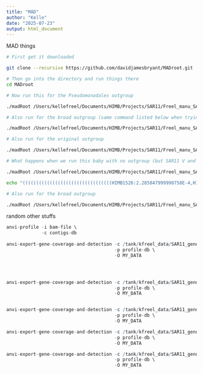 ```yaml
---
title: "MAD"
author: "Kelle"
date: "2025-07-23"
output: html_document
---
```


MAD things



```bash

# First get it downloaded

git clone --recursive https://github.com/davidjamesbryant/MADroot.git

# Then go into the directory and run things there
cd MADroot

# Now run this for the Pseudomonadales outgroup

./madRoot /Users/kellefreel/Documents/HIMB/Projects/SAR11/Freel_manu_SAR11/figures/Phylogenies/00_response_rev_nat_comms/concat_511_pseudomonadales_outgroup/pseudomonadales_511_concatenated-best_alphaproteobacteria165-clean.fa.treefile > /Users/kellefreel/Documents/HIMB/Projects/SAR11/Freel_manu_SAR11/figures/Phylogenies/00_response_rev_nat_comms/concat_511_pseudomonadales_outgroup/MADroot/mad-rooted_pseudomonadales_511_concatenated-best_alphaproteobacteria165-clean.fa.treefile

# Also run for the broad outgroup (same command listed below when trying with imported tree)

./madRoot /Users/kellefreel/Documents/HIMB/Projects/SAR11/Freel_manu_SAR11/figures/Phylogenies/00_response_rev_nat_comms/broad_511_concatenated-best_alphaproteobacteria165-clean/broad_unrooted.newick > /Users/kellefreel/Documents/HIMB/Projects/SAR11/Freel_manu_SAR11/figures/Phylogenies/00_response_rev_nat_comms/broad_511_concatenated-best_alphaproteobacteria165-clean/MADroot/mad-rooted_broad_unrooted.newick

# Also run for the original outgroup

./madRoot /Users/kellefreel/Documents/HIMB/Projects/SAR11/Freel_manu_SAR11/figures/Phylogenies/00_response_rev_nat_comms/concat_511_initial_outgroup/initial_511_concatenated-best_alphaproteobacteria165-clean.fa.treefile > /Users/kellefreel/Documents/HIMB/Projects/SAR11/Freel_manu_SAR11/figures/Phylogenies/00_response_rev_nat_comms/concat_511_initial_outgroup/MADroot/mad-rooted_original_unrooted.newick

# What happens when we run this baby with no outgroup (but SAR11 V and IV are included)

./madRoot /Users/kellefreel/Documents/HIMB/Projects/SAR11/Freel_manu_SAR11/figures/Phylogenies/00_response_rev_nat_comms/no_outgroup_511_concatenated-best_alphaproteobacteria165-clean.fa/no_outgroup_511_concatenated-best_alphaproteobacteria165-clean.fa.treefile > /Users/kellefreel/Documents/HIMB/Projects/SAR11/Freel_manu_SAR11/figures/Phylogenies/00_response_rev_nat_comms/no_outgroup_511_concatenated-best_alphaproteobacteria165-clean.fa/MADroot/mad-rooted_no_outgroup_unrooted.newick

```


```bash

echo "(((((((((((((((((((((((((((((((((HIMB1526:2.285847999998758E-4,HIMB1710:2.3360699999752654E-5):2.600499999783068E-6,HIMB1748:2.3650499999749997E-5):1.313100000288614E-6,(HIMB1552:0.0,HIMB1636:0.0):1.31300000028034E-6):1.313100000288614E-6,HIMB1641:1.31300000028034E-6):2.3319799999477198E-5,(HIMB1702:2.2858999999542107E-6,HIMB1556:2.5023000000956586E-6):2.303009999948813E-5):0.011804831700000129,HIMB1662:0.010825744199999932):0.00452276319999978,HIMB1723:0.017359104499999667):0.0025419120000003126,((((HIMB1518:4.539519999990915E-5,HIMB1770:2.296399999979215E-5):6.872620000031304E-5,HIMB1493:2.1294999998922037E-6):4.602590000000184E-4,HIMB1492:3.516092999999998E-4):0.016236228699999966,HIMB1507:0.015663072999999805):0.0014156326000001052):0.0027322514999998937,(((((HIMB1521:3.9096300000007744E-4,HIMB1513:4.5609999999918216E-5):0.016773614299999906,HIMB1573:0.0178913954000004):0.004466954799999812,((HIMB1695:0.020651396199999894,HIMB1542:0.014156873600000175):0.0044016976999996515,HIMB1746:0.015266013499999787):0.002172057400000149):0.001222314899999688,(((HIMB1758:4.455519999968516E-5,HIMB1611:1.378820999997643E-4):3.356546999997434E-4,HIMB1430:2.2245629999950722E-4):0.01691480440000026,HIMB140:0.017671836599999935):0.0025718864999997315):8.124858000000401E-4,((HIMB1577:2.518999999701066E-6,HIMB1631:8.982379999977752E-5):0.01525012960000005,HIMB122:0.01720780349999984):0.0019769237000000217):0.001232002600000115):0.0012351308000000394,(((((((HIMB1587:3.4154540000042033E-4,HIMB1597:2.3373900000400738E-5):1.1393979999985149E-4,HIMB1559:9.137930000013839E-5):0.015604644900000242,(GCA_902555435_1_AG_390_C17:0.01846452279999955,GCA_902594715_1_AG_447_K11:0.014447650699999759):0.01838028940000047):0.0028577138000001057,HIMB1685:0.014915336200000517):0.0018242022999999108,((HIMB1491:2.607486999997022E-4,HIMB1490:1.758944999998846E-4):0.014484341800000244,(HIMB1495:2.034487999997836E-4,HIMB1494:1.380656999998564E-4):0.01952800900000007):0.0016392285000002005):0.0026382523999997076,HIMB1593:0.014451471400000138):0.003960238699999952,HIMB1509:0.019085480799999832):0.0018357965999999948):0.002327751599999761,(((HIMB1506:0.01398189049999976,HIMB2211:0.011614534200000026):0.0037943459999998375,HIMB1488:0.013323777699999706):0.008922169999999952,(HIMB1701:0.022765553799999783,HIMB1782:0.017660933399999745):0.0028752304999999367):0.0015391152999999491):0.001797880900000326,(HIMB1765:0.019296176399999698,HIMB1602:0.016400578499999874):0.002506637300000225):0.0015597251999999173,(HIMB1485:0.014726331999999509,HIMB1715:0.017847329999999495):0.0021587517000001277):0.004149281199999688,GCA_902533445_1_AG_898_C07:0.025706116599999884):0.024748562000000085,(HIMB1709:0.007853501800000107,HIMB1623:0.003924294099999948):0.0430697701999998):0.07236747640000019,((((((((((((GCA_902592375_1_AG_447_C08:0.023323418499999526,GCA_902615975_1_AG_892_A22:0.025010088699999766):0.0054061210000000415,(GCA_902558835_1_AG_390_M14:0.023467358900000068,FZCC0015:0.025661115600000173):0.004952993299999875):0.002249999600000052,((HIMB123:0.022654099799999994,GCA_902557155_1_AG_390_G23:0.017493831399999937):0.00973504469999975,GCA_902555665_1_AG_390_D05:0.03444721869999956):0.0039052090000000206):0.0026979060000003052,((HIMB1409:0.02506061709999985,HIMB1413:0.02503380619999973):0.009526131600000376,HIMB2250:0.02873285170000006):0.002921284399999724):0.0014297335999997607,((GCA_902571135_1_AG_422_B22:0.02827961099999987,HIMB2201:0.038971831799999634):0.002676579100000076,GCA_902538845_1_AG_349_O05:0.04058162930000009):0.0028786878000000016):0.002048692500000282,((((GCA_902522115_1_AG_894_P23:0.023700201500000073,GCA_902599105_1_AG_916_M13:0.02407755619999996):0.020981453899999725,GCA_902529645_1_AG_896_O18:0.0417795366):0.00459949340000021,HIMB1444:0.03904206529999987):0.0032874616999998274,(((GCA_902521615_1_AG_894_O09:0.030013244300000075,GCA_902599335_1_AG_916_N14:0.0339640792):0.005005905199999994,GCA_902523515_1_AG_895_F17:0.028766052900000005):0.002142736400000178,GCA_902558545_1_AG_390_L16:0.029743117100000216):0.0024474337999995655):0.0013255511000003217):0.004190268499999927,((((GCA_902571845_1_AG_422_D23:0.034176190900000236,GCA_902613755_1_AG_891_I18:0.042294049099999675):0.006869431900000222,(GCA_902611405_1_AG_891_A05:0.041196447499999955,GCA_902566705_1_AG_410_O02:0.04527740790000001):0.003942734000000225):0.00620226860000006,((GCA_902587755_1_AG_913_L03:0.04169331939999976,GCA_902589725_1_AG_914_B14:0.04356407600000001):0.006286070500000296,GCA_902633985_1_AG_426_M05:0.03554590790000001):0.0036277834000002507):0.001717230399999714,((((GCA_902537795_1_AG_349_L17:0.03053693820000003,GCA_902571425_1_AG_422_C20:0.03767844680000021):0.009753620699999743,GCA_902572515_1_AG_422_G03:0.027168469199999823):0.004592042300000543,HIMB1456:0.02893591519999994):0.007620423599999704,((GCA_001179845_1_SCGC_AAA795_A20:0.011973439799999763,HIMB83:0.009017220200000065):0.026353128399999814,GCA_902618695_1_AG_920_D05:0.03905115420000005):0.004646012400000288):0.007818542399999906):0.002753706200000039):0.0027945071999999627,HIMB2304:0.03163142230000027):0.003719402499999802,(((GCA_902624045_1_AH_287_E09:0.06682413409999999,GCA_902623075_1_AH_287_B07:0.041836331699999896):0.013969840299999703,(GCA_902629935_1_AH_324_N03:0.06365640100000025,GCA_902629285_1_AH_324_J07:0.057682858599999776):0.008073595499999975):0.00405363269999981,GCA_902628965_1_AH_324_F03:0.04202029609999958):0.012581933199999895):0.006943716900000396,(GCA_902595885_1_AG_447_O14:0.037568779099999894,GCA_902593445_1_AG_447_E19:0.039409723699999955):0.007012389800000296):0.010556192599999736,GCA_902589455_1_AG_439_D05:0.05034625590000008):0.021090736700000168,GCA_902517615_1_AG_333_A04:0.08663540550000004):0.029573823199999794):0.02497713019999992,((((((((((((GCA_902600795_1_AG_917_C08:0.003369563000000131,GCA_902585705_1_AG_913_C03:0.004338455899999705):0.0030030872000001985,GCA_902570235_1_AG_414_O11:0.011593939299999967):0.0013040851999996939,GCA_902633195_1_AG_917_P07:0.010269335299999849):0.002707740900000033,(GCA_902567405_1_AG_908_I10:0.005529213700000035,GCA_902610355_1_AG_917_M22:0.004556933499999971):0.006976432899999718):0.0017288571000002584,((GCA_902540045_1_AG_359_C09:0.0075698549000002835,GCA_902577995_1_AG_911_B04:0.005040021999999755):0.00670843529999976,(GCA_902585595_1_AG_913_A04:0.006460813900000417,GCA_902613205_1_AG_918_L07:0.00559924469999995):0.005208342499999574):0.0012531435000004976):0.0032151335999994757,GCA_902542915_1_AG_359_M21:0.01451131679999973):0.0020543753000001885,GCA_902619815_1_AG_920_J04:0.02238034830000002):0.0023020903999997344,((GCA_902594635_1_AG_915_K13:0.004313826099999751,GCA_902554715_1_AG_904_F17:0.006129024499999858):0.009439997200000327,GCA_902540595_1_AG_899_N21:0.01784933699999991):0.008216286399999717):0.004738571699999916,((((((GCA_902518455_1_AG_894_C14:0.0038011681999998714,GCA_902613405_1_AG_918_L21:0.006791978599999915):0.0018793635000000641,(GCA_902599515_1_AG_916_M15:0.0059991336000000395,GCA_902612995_1_AG_918_K09:0.00944471009999992):0.0022718963999999175):0.0013726312000001961,GCA_902602265_1_AG_917_I17:0.006843063400000293):0.0018834360999999689,(GCA_902551955_1_AG_903_K22:1.332674999998673E-4,GCA_902621225_1_AG_920_O11:1.5503489999968423E-4):0.007829270200000238):0.002487584099999829,GCA_014653735_1_SAG_MED33:0.021173405199999884):0.0022947758000002594,((((GCA_902583135_1_AG_912_F16:0.0036839342999996916,GCA_902580005_1_AG_430_E20:0.005929015699999596):0.0019718384000002587,GCA_902549945_1_AG_903_D02:0.004086180699999886):0.001340429599999915,GCA_902623605_1_AG_893_N22:0.006621621099999864):0.0015689770999998132,GCA_014654325_1_SAG_MED08:0.006895110099999879):0.006245747100000365):0.006751891299999535):0.005376172700000126,GCA_902590915_1_AG_914_G22:0.04686667):0.00495763370000013,(((((GCA_902557265_1_AG_390_I15:5.224344999996688E-4,GCA_902622795_1_AG_893_L06:2.4341700000007904E-4):0.021280243499999685,GCA_902604525_1_AG_461_B13:0.034920777199999975):0.0067305293000003985,(GCA_902578255_1_AG_911_D18:0.044254813399999815,GCA_902613855_1_AG_891_J07:0.03175263430000008):0.005727797600000528):0.005298042699999783,GCA_902583295_1_AG_430_K19:0.03164628810000014):0.005024940400000233,GCA_014653985_1_SAG_MED22:0.026095846000000478):0.0043739539000000605):0.01578427629999979,GCA_902539165_1_AG_899_J02:0.05135632630000009):0.0912309497999999):0.021648686699999864,(((((((GCA_902555825_1_AG_390_D18:0.02923335980000008,GCA_902558255_1_AG_390_L03:0.027192007300000043):0.012346270300000128,GCA_014653385_1_SAG_MED50:0.04202996970000017):0.015528707799999708,HTCC8051:0.055415657000000174):0.014649030700000232,HTCC9022:0.05121803709999995):0.041143486899999804,GCA_014653365_1_SAG_MED49:0.07657098520000005):0.018485945899999745,(((HTCC7211:0.0155988829,HTCC7217:0.024090938899999692):0.008882741699999919,HTCC7214:0.01515255059999987):0.01021095840000008,GCA_902595535_1_AG_447_M05:0.03543025249999987):0.06443458619999998):0.04080769530000028,GCA_902579105_1_AG_430_A11:0.14110112460000002):0.017288456199999747):0.05663154160000028,((((((((((((((((((((HIMB2104:0.012195214900000195,GCA_902595245_1_AG_447_N18:0.019009036899999998):0.002609093099999793,(HIMB2200:0.0166685720999995,GCA_902616875_1_AG_919_L14:0.013886301399999468):0.002443967800000113):6.20485000000226E-4,((GCA_902626645_1_AH_321_D17:0.01404013209999988,GCA_902627805_1_AH_321_M13:0.030152065900000302):0.007992239600000062,GCA_902624315_1_AH_287_G05:0.019839302400000314):0.012031813900000188):9.002625000000819E-4,(GCA_902550615_1_AG_903_F09:0.015376480199999598,GCA_902612325_1_AG_918_G06:0.017651118599999904):0.012416627500000388):5.824997999996917E-4,(HIMB1863:0.013008697499999666,GCA_902555965_1_AG_904_L02:0.01756639999999976):0.002570443800000266):0.002541277800000241,(HIMB1437:0.013428363700000112,GCA_902518155_1_AG_894_B07:0.025143449800000273):0.004762994700000078):0.0017182571999998508,GCA_902609685_1_AG_917_K06:0.0198175533999998):7.91321199999917E-4,((((((HIMB1402:0.016592738399999973,HIMB1838:0.012126728899999772):0.006033210800000077,GCA_902528545_1_AG_896_K10:0.016105377899999773):0.0022653163999999393,GCA_902612065_1_AG_891_C15:0.018375060599999493):0.004573170200000476,GCA_902577195_1_AG_426_G02:0.015319436200000425):0.004198706899999571,(HIMB2215:0.01737380470000005,GCA_902616725_1_AG_919_L02:0.017336155500000228):0.0021011769999996766):0.0022119767999999596,(HIMB2204:0.01104584630000005,GCA_902614665_1_AG_919_C02:0.009055818500000257):0.012020011799999786):0.0024753083000002007):0.0015484972999999513,HIMB1835:0.020694819300000056):0.004928328700000151,GCA_902552805_1_AG_903_O08:0.021341041000000338):0.005523925099999882,GCA_902586125_1_AG_913_B21:0.02484749860000024):0.08755487539999995,GCA_902519945_1_AG_894_I19:0.13852747620000017):0.026835999900000296,(((((((GCA_902567075_1_AG_908_F20:8.127246000002586E-4,GCA_902544135_1_AG_900_K21:0.003789724900000291):0.027822605299999914,GCA_902620465_1_AG_920_L03:0.02725511590000007):0.0074500263999999206,(GCA_902618485_1_AG_892_K05:7.286890000024471E-5,GCA_902582455_1_AG_912_C08:5.376254000002412E-4):0.03146588129999994):0.015590744099999831,((GCA_902542605_1_AG_900_E18:9.366262999996877E-4,GCA_902520675_1_AG_894_L13:5.3358799999791984E-5):0.002645439700000196,GCA_902524345_1_AG_895_J19:0.0024272626999999325):0.03695359459999992):0.008241221200000037,GCA_902621345_1_AG_893_F11:0.04508251850000011):0.009897862299999893,GCA_902614355_1_AG_891_L02:0.043658091399999766):0.022486106700000175,(GCA_902541315_1_AG_359_G18:0.029407056699999767,GCA_902525625_1_AG_337_G11:0.0442014543):0.03291681170000027):0.12097120580000009):0.02202347769999946,((((((GCA_902627735_1_AH_321_L23:0.017574986100000523,GCA_902628195_1_AH_321_P04:0.03101920810000003):0.011357164599999692,GCA_902540275_1_AG_359_D09:0.023045190599999987):0.09305031650000029,GCA_902594235_1_AG_447_K09:0.1199099880000003):0.05062631829999997,(GCA_902627565_1_AH_321_K15:0.13681081439999998,GCA_902526645_1_AG_896_C18:0.14637734579999995):0.019287852300000186):0.010025746199999741,(GCA_902618455_1_AG_920_C09:0.13522441460000012,GCA_902566365_1_AG_410_L19:0.12724647189999994):0.021391321999999935):0.011668629399999908,(((GCA_902555945_1_AG_390_E04:0.0769441010999996,GCA_902573235_1_AG_422_J03:0.11233307589999963):0.030098270899999946,GCA_902571375_1_AG_422_C13:0.12209980080000005):0.012581835500000249,HIMB1483:0.11640584180000024):0.014079412000000069):0.014810476699999686):0.012078834300000452,(((GCA_902540815_1_AG_359_F04:0.02323901560000019,GCA_902577525_1_AG_426_I10:0.021024311700000187):0.11238861880000028,GCA_902565935_1_AG_410_K05:0.1459623814000004):0.023324812699999864,GCA_902623975_1_AG_893_P10:0.1431159229000003):0.019238570700000235):0.01821591819999968,(((((GCA_902524535_1_AG_895_K10:0.0396766493999996,GCA_902540235_1_AG_899_M07:0.03020010889999991):0.006676284800000154,GCA_902615445_1_AG_919_F03:0.039263892500000175):0.008805606800000199,GCA_902557215_1_AG_905_A07:0.031583483700000414):0.1345159845999997,GCA_902518835_1_AG_333_D08:0.17112477979999996):0.028483074800000008,((GCA_902591025_1_AG_914_L04:0.02335662989999987,GCA_902575785_1_AG_426_B11:0.02107492320000004):0.14012913329999988,(GCA_902594915_1_AG_447_L14:0.15680253769999997,GCA_902616645_1_AG_892_C18:0.17110996759999964):0.0210967299):0.012731758200000165):0.010568776199999963):0.009809793500000108,(((((GCA_902555725_1_AG_390_D15:0.019976521299999828,GCA_902515425_1_AG_325_E08:0.03529940130000009):0.007186603799999691,(GCA_014654265_1_SAG_MED11:0.02056672269999993,GCA_902597885_1_AG_916_G19:0.025201903000000137):0.0025031800999997245):0.09991432290000013,GCA_014653355_1_SAG_MED47:0.13959937320000027):0.021644321400000166,((GCA_902515205_1_AG_325_D10:0.13321813959999984,GCA_902516465_1_AG_325_L02:0.1250441767999999):0.027569964500000044,GCA_014654455_1_SAG_MED01:0.11413740029999975):0.011464332800000143):0.008919674299999514,GCA_902595125_1_AG_447_N08:0.17926274630000005):0.008921862700000283):0.01726512669999991,((((((((((((GCA_902528985_1_AG_896_L20:0.004388754199999845,GCA_902596515_1_AG_916_A16:0.004776950600000163):0.016307328399999932,(GCA_902561665_1_AG_907_C04:0.013111646500000518,GCA_902593845_1_AG_447_F10:0.018387678499999893):0.004791073199999829):0.003606077499999749,HIMB1436:0.01838444349999957):0.0034134932000000617,(((GCA_902531765_1_AG_897_G15:0.01949354000000003,RS39:0.022320047900000084):0.01632306750000012,GCA_902524545_1_AG_337_D17:0.06210250610000001):0.008001896099999684,GCA_902539445_1_AG_899_J23:0.024227427999999662):0.003491123399999907):0.008392674900000507,GCA_902571015_1_AG_909_G08:0.031198143400000156):0.005999596099999671,(GCA_902576375_1_AG_426_D09:0.025273739500000225,GCA_902596925_1_AG_447_P22:0.03770106400000017):0.009533964000000061):0.00620058840000004,(((GCA_902625035_1_AH_287_J18:0.043445060399999846,HIMB2187:0.026419560199999914):0.015498362100000218,GCA_902617625_1_AG_919_O02:0.03655320099999981):0.006916378500000153,GCA_902580895_1_AG_911_G06:0.04851691100000011):0.006431657399999846):0.0034762907000001064,(HIMB2226:0.035315644099999766,GCA_902520335_1_AG_894_K14:0.0403815074999998):0.009907791000000277):0.008935057299999993,GCA_902573465_1_AG_910_B05:0.040892532300000006):0.0410207197000001,GCA_902543375_1_AG_359_P18:0.09706507029999978):0.02133760589999989,GCA_902515095_1_AG_325_C18:0.0982001402999999):0.06499892220000003,GCA_014654165_1_SAG_MED13:0.1568343253000002):0.023825134700000028):0.010771551399999968,(GCA_902582385_1_AG_430_J07:0.12085618200000026,GCA_902559505_1_AG_390_O04:0.11592269050000015):0.029866384299999993):0.028683994200000118,((((((HIMB4:4.824096000000111E-4,HIMB1505:7.254024000000747E-4):0.0205136855000001,(HIMB1527:0.020934987100000413,HIMB1321:0.02088816849999997):0.006225119699999837):0.0028467099000000218,HIMB1549:0.01498286999999987):0.1458527379000003,GCA_001179925_1_SCGC_AAA795_D22:0.12131337910000006):0.02201114599999965,((GCA_902629575_1_AH_324_K07:0.13265597689999975,GCA_902627935_1_AH_321_N11:0.13528425209999995):0.02298618370000005,(GCA_902521805_1_AG_333_M03:0.16262960849999963,GCA_902578775_1_AG_426_P08:0.10959275989999995):0.019227234100000157):0.012922124299999727):0.03612100510000005,GCA_902629585_1_AH_324_K11:0.18183343799999996):0.026629223300000504):0.041774205399999875):0.025585581900000154,(((((HIMB1463:0.02192453779999992,HIMB1564:0.01625429090000008):0.01767260479999999,(HIMB1520:0.01664044209999993,HIMB5:0.019151649999999965):0.014255617899999962):0.025386523899999958,HIMB1427:0.03969180200000011):0.027399716199999702,HIMB1420:0.05680948099999972):0.041768799200000206,HIMB1412:0.0865989679000001):0.15899154120000025):0.0634026582999998,(((((((HTCC1062:0.0037704638999995765,HTCC1013:0.0037028957000000418):0.0018333389000000366,HTCC1002:0.004735964700000039):0.002616492700000528,HTCC1016:0.005817103800000112):0.0018892937999996917,HTCC1040:0.00571724369999993):0.03152648329999996,NP1:0.03637645369999998):0.05690722870000009,HTCC9565:0.10709677149999974):0.07604946580000016,GCA_902579985_1_AG_430_B09:0.16014278090000023):0.06309344969999975):0.058541627599999924,GCA_902564245_1_AG_404_O18:0.19733670289999994):0.03201256100000016,((((GCA_902564565_1_AG_404_P20:0.07461556270000003,GCA_902569405_1_AG_414_L04:0.0767852492000003):0.022958186000000325,(GCA_902608975_1_AG_470_D16:0.08723487650000017,GCA_902557385_1_AG_390_I22:0.10152437930000024):0.011129038199999997):0.03143930380000004,GCA_902618855_1_AG_892_L05:0.11955976200000018):0.10325443679999946,GCA_902592985_1_AG_447_E07:0.2054739377999999):0.0284112507000005):0.03739382159999982,GCA_902634485_1_AG_439_C22:0.2870724042999999):0.027733752000000056,((((((GCA_902582315_1_AG_430_I18:0.06363298099999959,GCA_902580275_1_AG_911_N14:0.06017447159999989):0.012679990400000118,GCA_902536765_1_AG_349_I05:0.06956124180000023):0.007943621699999959,(GCA_902581445_1_AG_911_K15:0.05485656720000032,GCA_902560565_1_AG_404_B06:0.08013426670000001):0.01536241479999978):0.01265729680000005,(GCA_902583645_1_AG_430_N16:0.09912382790000018,GCA_902636025_1_AG_916_B11:0.08018598439999991):0.016652075100000108):0.032317817000000026,(GCA_902515985_1_AG_325_G21:0.056036826300000175,GCA_902610655_1_AG_470_L20:0.06477487220000011):0.05211522430000004):0.16844674689999994,(((GCA_902626575_1_AH_321_D13:0.1218338817000002,GCA_902574695_1_AG_422_N15:0.11119428000000031):0.03157327199999971,GCA_014654065_1_SAG_MED15:0.13459949059999987):0.1069553232999998,GCA_902588965_1_AG_439_C18:0.2045268522999999):0.03583323720000031):0.0852965618999999):0.02786250449999983,((((((((((((((GCA_902623855_1_AG_893_O16:2.784130000001994E-4,GCA_902534735_1_AG_898_G21:9.577820999999709E-4):0.018043215999999695,(GCA_902617415_1_AG_892_F15:2.9681070000009413E-4,GCA_902566215_1_AG_908_C17:6.688472000000445E-4):0.018511161299999745):0.003990233500000162,(GCA_001704065_1_GOM_A1:0.0179480564000003,GCA_902519165_1_AG_894_F15:0.01692798410000007):0.004820616299999969):0.012575700799999812,((GCA_902535235_1_AG_898_J19:2.833202999994455E-4,GCA_902633865_1_AG_912_I02:4.434464999998333E-4):2.1457460000018358E-4,GCA_902570695_1_AG_909_F14:8.762581999999242E-4):0.04062415559999977):0.007297472600000354,((((GCA_902613065_1_AG_918_K13:0.0031814229000000083,GCA_902567545_1_AG_908_I21:8.544702000001791E-4):0.04161481610000006,GCA_902524595_1_AG_337_D16:0.047355468400000156):0.014554900900000334,((GCA_902532525_1_AG_897_O16:0.0366000172000005,GCA_902543485_1_AG_900_I13:0.031753715100000246):0.005671922199999457,GCA_902564385_1_AG_907_M07:0.034801386499999865):0.006821892600000545):0.002923013199999769,(GCA_902623495_1_AG_893_N07:0.03907026439999983,GCA_902538525_1_AG_899_G03:0.04584303220000008):0.006861453500000003):0.00346650840000029):0.0022062321999998247,(((((((GCA_902596975_1_AG_916_E19:2.772575000005162E-4,GCA_902576975_1_AG_426_F10:3.0397670000015253E-4):0.03655073289999988,(GCA_902549935_1_AG_903_C11:3.4254600000060975E-5,GCA_902518165_1_AG_894_B06:4.903939999989504E-5):0.03618187979999998):0.008268073700000045,GCA_902541285_1_AG_359_G17:0.030443139900000027):0.004972153400000234,GCA_902578885_1_AG_426_M19:0.03916810730000009):0.007207850899999535,GCA_902611845_1_AG_918_E02:0.037035153299999735):0.00589420570000021,((((GCA_902543575_1_AG_900_I19:0.030527881600000306,GCA_902525935_1_AG_337_I10:0.05477327190000025):0.012289261000000273,(GCA_902543295_1_AG_900_G16:5.271461000000421E-4,GCA_902623245_1_AG_893_M22:0.0012772630999999812):0.03116754410000011):0.003869818200000097,GCA_902537055_1_AG_899_A06:0.03431825909999997):0.003933253999999664,GCA_902612605_1_AG_918_G22:0.03797296919999971):0.0024234117000001554):0.0036114521999999205,GCA_902533775_1_AG_898_D09:0.04408295479999991):0.0029845726999999656):0.002348623100000058,(((((GCA_902616245_1_AG_892_B11:6.811935000001768E-4,GCA_902539835_1_AG_359_B05:6.553462000002952E-4):0.008248599899999931,GCA_902519015_1_AG_894_E10:0.011968827200000476):0.006066696199999555,(GCA_902601055_1_AG_917_D14:0.0010591113000000263,GCA_902568145_1_AG_908_L09:1.321049000004848E-4):0.014369657599999641):0.027029633400000197,GCA_902531175_1_AG_897_G09:0.04783857859999996):0.005606066999999992,GCA_902618205_1_AG_892_J03:0.040536257100000306):0.0028595645000000225):0.008375426800000252,GCA_902622245_1_AG_893_J08:0.05923633110000015):0.011957448699999595,(GCA_902543175_1_AG_359_O11:0.003386858300000295,GCA_902594705_1_AG_915_G14:0.0021558809000001844):0.04217657929999952):0.18670622840000028,(((((((GCA_902537285_1_AG_899_B09:0.013192262200000027,GCA_902576045_1_AG_426_C16:0.014878580099999983):0.003151576400000078,GCA_902612405_1_AG_918_G15:0.01604612999999988):0.0016820481999997305,RS40:0.013425083099999569):0.0022657061000002088,GCA_902625715_1_AH_287_O09:0.027495854599999703):0.00572917209999968,HIMB2305:0.03453405059999959):0.005236931900000297,GCA_902601315_1_AG_917_E05:0.02654411529999967):0.006728775800000086,GCA_902592445_1_AG_914_P22:0.025486752599999996):0.18709479960000008):0.03790277959999999,(((((((((((GCA_902517495_1_AG_325_P23:0.04807621979999954,GCA_902524115_1_AG_337_C14:0.05096353039999979):0.005696565000000042,(GCA_902594335_1_AG_915_K07:0.03708782969999991,GCA_902589395_1_AG_439_G13:0.03564615729999954):0.011335365999999958):0.0045381477999999476,((GCA_902605865_1_AG_461_L09:0.05175548169999988,GCA_902555275_1_AG_904_G21:0.04524223589999998):0.009136064300000246,GCA_902583075_1_AG_912_G22:0.04989928890000028):0.007048430799999839):0.0032911881000003973,(((GCA_902555585_1_AG_904_K03:7.034495999995727E-4,GCA_902622785_1_AG_893_L07:3.498651999995772E-4):0.038134222900000125,GCA_902614055_1_AG_918_P10:0.0342911894000002):0.01827368050000011,GCA_902570125_1_AG_414_O09:0.046601336300000185):0.007296973899999948):0.0054467315999997545,((GCA_902525505_1_AG_337_G04:0.0072920805000000755,GCA_902544675_1_AG_900_M23:0.006207509099999786):0.046609634100000186,GCA_902543155_1_AG_359_O02:0.040463395599999785):0.019238051699999925):0.00482613909999996,GCA_902520695_1_AG_894_L17:0.05082606099999998):0.010599987300000002,GCA_902562645_1_AG_907_F09:0.0576885761999999):0.017702363199999738,GCA_902599665_1_AG_916_O20:0.056957936699999934):0.0140227043000003,GCA_902547535_1_AG_901_I06:0.047582169700000065):0.013465629799999768,(((((((GCA_902597335_1_AG_916_G09:0.03455419120000025,GCA_902560585_1_AG_905_O08:0.021819816200000286):0.005473314100000071,GCA_902611265_1_AG_918_B06:0.027731715399999857):0.010147941999999688,GCA_902551985_1_AG_903_L07:0.03742684389999962):0.019959528700000284,GCA_902584995_1_AG_912_M06:0.055951465299999725):0.009736046300000023,(GCA_902594675_1_AG_915_G13:0.06287905790000003,GCA_902545635_1_AG_901_A07:0.05316467579999973):0.006864240900000151):0.007540219800000081,(GCA_902577075_1_AG_426_F15:0.05769898179999977,GCA_902581585_1_AG_911_J19:0.0627320016999997):0.006172971100000257):0.010174453999999944,(GCA_902526815_1_AG_896_D15:0.00440135570000022,GCA_902558435_1_AG_905_E11:9.332420000003339E-4):0.06476039839999981):0.009579688299999667):0.16982793930000017,GCA_902550805_1_AG_365_C14:0.1744400773999999):0.031164472900000018):0.06992742990000034,(((GCA_902612345_1_AG_891_D10:0.10508076649999998,GCA_902577415_1_AG_426_G09:0.1181685883000001):0.019878780500000026,GCA_902555465_1_AG_390_C19:0.11440974410000004):0.05531333550000017,GCA_902569805_1_AG_414_M23:0.11158161080000006):0.23503130930000005):0.02555792559999981,((((GCA_902560815_1_AG_404_C02:0.07142181349999976,GCA_902567235_1_AG_414_B08:0.09077651309999979):0.027952687600000026,GCA_902634305_1_AG_439_B12:0.0943886344):0.10162340419999971,(GCA_902597895_1_AG_916_I17:0.016959380499999455,GCA_902521005_1_AG_333_K06:0.020329347599999714):0.2253431547):0.05964998980000047,(GCA_902532195_1_AG_343_K02:0.2140658810999998,GCA_902634455_1_AG_439_I19:0.19917315829999982):0.047753485100000326):0.03316393599999978):0.016191507299999852,(((((GCA_902622905_1_AG_893_L13:0.01597140269999997,GCA_902540355_1_AG_899_M19:0.014589810100000378):0.003148250599999791,(GCA_902560075_1_AG_905_M05:0.02041122289999997,GCA_902601715_1_AG_917_F16:0.013885479599999861):0.005677641200000139):0.00941632640000023,GCA_902524235_1_AG_337_C19:0.026127199100000276):0.17593471160000007,((GCA_902536805_1_AG_898_P13:0.014519925900000175,GCA_902619925_1_AG_920_I23:0.012070844500000177):0.11631006879999983,GCA_902562875_1_AG_404_J20:0.14458413699999983):0.08713035870000052):0.14915919769999952,GCA_902560625_1_AG_404_B04:0.27185530109999956):0.04524276310000008):0.029930824400000056):0.03689599550000011,((((((((GCA_902600485_1_AG_917_B07:0.012963856799999895,GCA_902628495_1_AH_324_B10:0.024986030300000017):0.007121354399999724,GCA_902620685_1_AG_920_L19:0.018376524999999866):0.03334101839999981,(GCA_902610315_1_AG_917_M15:0.053961297999999935,GCA_902611815_1_AG_918_E06:0.05300210919999948):0.009751982100000056):0.00806203690000018,(GCA_902547585_1_AG_901_I21:3.6368160000010974E-4,GCA_902622545_1_AG_893_K09:0.0011974203000000294):0.0456495294999999):0.008034320500000192,GCA_902583455_1_AG_912_F23:0.04436252690000053):0.03154670409999971,GCA_902606115_1_AG_461_M18:0.10204550070000007):0.06741707029999988,((GCA_902576855_1_AG_426_E17:0.008399649099999795,GCA_902599125_1_AG_916_M11:0.018877622000000205):0.002438366300000272,GCA_902596495_1_AG_916_A21:0.007339726800000168):0.12988526559999958):0.1300628949,(((((GCA_902551755_1_AG_903_K07:0.020787686300000274,GCA_902580675_1_AG_430_F16:0.035911318600000186):0.005714094900000077,GCA_902562205_1_AG_907_E04:0.03065506820000019):0.0030909002999996993,GCA_902591755_1_AG_914_M14:0.030339439400000057):0.004040279800000324,GCA_902599625_1_AG_916_O13:0.024599237300000354):0.009896461999999495,GCA_902588835_1_AG_914_A09:0.025584221799999973):0.22644445189999995):0.13113391330000024):0.24736570530000002,((((GCA_000513075_1_ASM51307v1:0.0837611667,GCA_000513055_1_ASM51305v1:0.10378035949999997):0.014492594600000075,GCA_000504605_1_ASM50460v1:0.07344456590000004):0.042467314500000075,GCA_000504625_1_ASM50462v1:0.12929623249999977):0.20998117250000004,GCA_902567835_1_AG_414_E02:0.3576013457):0.10000731389999995):0.06472536580000021,(((((((((((((GCA_902617025_1_AG_919_M05:0.1166690989000001,GCA_902616145_1_AG_919_I13:0.13472251950000036):0.014135976599999989,(GCA_902578315_1_AG_911_E05:0.1250341315000001,GCA_902619675_1_AG_920_I07:0.1217680737000002):0.017928306800000016):0.007441811500000117,(GCA_902583585_1_AG_912_J06:0.12213837279999984,GCA_902524945_1_AG_337_E15:0.1128097336999998):0.022928890800000268):0.007327518399999899,(((GCA_902624195_1_AH_287_E19:0.11230036190000003,GCA_902552345_1_AG_903_M21:0.09905171249999967):0.028430749099999986,GCA_902523185_1_AG_895_E15:0.11247379609999975):0.023714336800000346,(GCA_902597175_1_AG_916_E17:0.05452699870000011,GCA_902585045_1_AG_912_P19:0.04929538850000004):0.08217245300000009):0.016726817499999935):0.0076522591999999,((((GCA_902613545_1_AG_918_M15:0.026496246399999812,GCA_902590505_1_AG_914_J05:0.018714357399999937):0.09888416690000001,GCA_902557775_1_AG_905_B19:0.10842188159999999):0.014775307099999857,GCA_902598735_1_AG_916_L09:0.12153324789999997):0.012079964900000295,((GCA_902582165_1_AG_912_D17:0.1365747999,GCA_902587515_1_AG_913_I14:0.10715685640000006):0.020461309399999905,(GCA_902536385_1_AG_349_F22:0.13188274570000003,GCA_902579115_1_AG_911_G13:0.13068135050000018):0.017484510299999645):0.00945270630000028):0.0093620593999999):0.012240253099999876,GCA_902535255_1_AG_349_C11:0.15000230019999972):0.013352080100000219,GCA_902632445_1_AH_326_M23:0.13128680689999994):0.040944511299999764,((((((GCA_902615435_1_AG_891_O15:0.08934184810000012,GCA_902598125_1_AG_453_G04:0.09475122949999992):0.012116502699999643,(GCA_902615715_1_AG_919_F21:0.0931535147,GCA_902601705_1_AG_917_F18:0.09065322379999996):0.009977309099999943):0.007483049700000244,(GCA_902623395_1_AH_287_C13:0.09263467729999997,GCA_902609855_1_AG_917_K20:0.0900000739000002):0.013105978400000051):0.006569860599999977,(GCA_902575095_1_AG_910_G11:0.09210942750000006,GCA_902572345_1_AG_422_F15:0.09083738240000017):0.013329481300000001):0.01975229100000009,((GCA_902613915_1_AG_918_N23:0.0531669238000001,HIMB58:0.05217534980000016):0.06315160509999984,GCA_902509665_1_AG_313_A04:0.09562426189999984):0.03825190899999997):0.016456053799999815,GCA_014653835_1_SAG_MED28:0.13398532940000019):0.054576738800000246):0.05838237760000009,(((((GCA_902558755_1_AG_390_M15:0.011965877599999786,GCA_902572605_1_AG_909_N22:0.011271130599999957):0.06590355029999984,GCA_014654415_1_SAG_MED05:0.0736485391999997):0.02066654690000025,GCA_902535465_1_AG_349_D08:0.0948281420999999):0.042380914799999836,GCA_902620585_1_AG_920_L18:0.13573153439999963):0.03177674740000036,GCA_902605035_1_AG_461_E04:0.15980827610000015):0.03845356849999959):0.10869765849999968,((((GCA_902620525_1_AG_920_L07:0.03583710730000034,GCA_902561155_1_AG_404_C23:0.04113733729999991):0.039954504799999846,(GCA_902616675_1_AG_919_K20:0.08405442710000033,GCA_902574035_1_AG_422_L15:0.07129167950000026):0.01500748449999989):0.019457548000000102,GCA_902515705_1_AG_325_E20:0.08091624740000025):0.04794515049999992,GCA_902582155_1_AG_912_D10:0.1163527488999998):0.1982756805000001):0.039141279999999945,GCA_902582345_1_AG_430_G14:0.27757271800000005):0.05089018830000036,(GCA_902578155_1_AG_426_L23:0.21526158619999958,GCA_902567685_1_AG_414_D07:0.18586160939999985):0.06245744860000002):0.10185473639999998,(((((GCA_902571095_1_AG_422_B23:0.17126384849999976,GCA_902573425_1_AG_422_J20:0.18074531839999963):0.037189735500000154,(GCA_902570375_1_AG_414_P09:0.011817252800000233,GCA_902578935_1_AG_426_O05:0.012243937200000055):0.12234900029999984):0.04189142800000001,((GCA_902614835_1_AG_919_C22:0.12385682369999973,GCA_902582665_1_AG_430_I06:0.14331566530000028):0.02078892649999986,GCA_902577615_1_AG_426_I15:0.1395987866999997):0.08409436780000012):0.016988446100000054,(GCA_902591045_1_AG_439_O05:0.17862042020000013,GCA_902581795_1_AG_430_F03:0.1878710561000001):0.03173925039999981):0.025450542000000187,(((GCA_902539745_1_AG_359_B04:0.02990490740000018,GCA_902567495_1_AG_414_B15:0.02653052659999977):0.06664246100000026,GCA_902578115_1_AG_426_L15:0.0785072869000003):0.08445183489999986,GCA_902530635_1_AG_343_E17:0.13130405540000023):0.0788002080000001):0.17502002759999957):0.17839160139999954):0.20488816609999994,(((((((((HIMB114:0.018933666100000135,HIMB1565:0.014093597400000046):0.009017631399999892,HIMB109:0.0283839830999999):0.0057213291000000055,HIMB1517:0.023858079900000106):0.008582821899999704,LSUCC0723:0.027447130499999695):0.11039491190000028,GCA_902524955_1_AG_895_L23:0.20835303869999988):0.04305615979999988,LSUCC0664:0.16082900729999983):0.2711401159000002,(GCA_902561535_1_AG_907_B09:0.017228560900000023,GCA_902576735_1_AG_910_M21:0.025274492199999887):0.4296392481):0.11330777310000029,(IMCC9063:0.2622227454999999,LSUCC0261:0.22243838589999987):0.1855361494000003):0.16794890449999977,LSUCC0530:0.5626460387000001):0.1564967290000001):0.3477796852999999,((((((((((GCA_902523455_1:0.02649228749999999,GCA_902564295_1:0.04780027550000021):0.00959180049999997,GCA_902610585_1:0.04103012990000021):0.005149720299999938,((GCA_902598405_1:0.031268536899999866,GCA_902589175_1:0.042900145599999995):0.0075271454000001015,GCA_902622985_1:0.0367806744000001):0.010097052899999959):0.007645595100000069,GCA_902619105_1:0.04337631870000003):0.012265853700000218,GCA_902613805_1:0.061741186999999975):0.01128782380000004,GCA_902577765_1:0.05626790609999999):0.020619824799999797,GCA_902547315_1:0.0836931944999999):0.17359767690000005,((GCA_902544065_1:0.03898858440000019,GCA_902525645_1:0.0361571262):0.0121121958999999,GCA_902517885_1:0.03189409000000021):0.1986232285999998):0.11262440550000008,GCA_902624455_1:0.3160310798000001):0.21168392130000013,GCA_902544525_1:0.4359582510000002):0.5267084268):0.1639167019000003,(((((GCA_902614085:0.043642189999999914,GCA_902515745:0.04277092440000008):0.3393767363000002,(GCA_902595855:0.0799929800000001,GCA_902591485:0.09273325639999985):0.26063730620000003):0.14035834749999987,GCA_902577425:0.34925063619999985):0.08993202580000004,GCA_902607435:0.3957955813999998):0.5182706939999999,(((GCA_902557145:0.04363130730000009,GCA_902599045:0.03191676040000013):0.05803689989999983,(GCA_902524245:0.05092742830000008,GCA_902621295:0.05675092039999985):0.051168443599999947):0.16468339060000003,(HIMB59:0.01642522969999982,LSUCC0245:0.017720982500000204):0.1919562160999999):1.3970265680000002):0.2357655179):0.5100384445,((((((GCF_003315245:0.7383497181000003,GCF_000420525:0.7115709432999999):0.09116557059999986,(GCF_003333315:0.6894060247000002,GCF_009662475:0.8041996325):0.13754365889999987):0.06748697819999983,((GCF_016583745:0.5603505525000001,GCF_003932505:0.3915231697000001):0.08491326240000019,GCF_000245015:0.5699016627):0.06359922449999988):0.09041585019999987,GCF_001677435:0.6744230987000002):0.13821185330000008,GCF_900637305:0.8606854826000001):0.23995217030000004,GCF_012222965:1.0898886216):0.5100384445000002);" > /Users/kellefreel/Documents/HIMB/Projects/SAR11/Freel_manu_SAR11/figures/Phylogenies/00_response_rev_nat_comms/broad_511_concatenated-best_alphaproteobacteria165-clean/broad_unrooted.newick

# Also run for the broad outgroup 

./madRoot /Users/kellefreel/Documents/HIMB/Projects/SAR11/Freel_manu_SAR11/figures/Phylogenies/00_response_rev_nat_comms/broad_511_concatenated-best_alphaproteobacteria165-clean/broad_unrooted.newick > /Users/kellefreel/Documents/HIMB/Projects/SAR11/Freel_manu_SAR11/figures/Phylogenies/00_response_rev_nat_comms/broad_511_concatenated-best_alphaproteobacteria165-clean/MADroot/mad-rooted_broad_unrooted.newick


```


random other stuffs

```r

  
anvi-profile -i bam-file \
             -c contigs-db
  
anvi-export-gene-coverage-and-detection -c /tank/kfreel_data/SAR11_genomes/02_CONTIGS-Feb_2024/HIMB1556.db \
                                        -p profile-db \
                                        -O MY_DATA




anvi-export-gene-coverage-and-detection -c /tank/kfreel_data/SAR11_genomes/02_CONTIGS-Feb_2024/HIMB1483.db \
                                        -p profile-db \
                                        -O MY_DATA


anvi-export-gene-coverage-and-detection -c /tank/kfreel_data/SAR11_genomes/02_CONTIGS-Feb_2024/HIMB1437.db \
                                        -p profile-db \
                                        -O MY_DATA

anvi-export-gene-coverage-and-detection -c /tank/kfreel_data/SAR11_genomes/02_CONTIGS-Feb_2024/HIMB1412.db \
                                        -p profile-db \
                                        -O MY_DATA

anvi-export-gene-coverage-and-detection -c /tank/kfreel_data/SAR11_genomes/02_CONTIGS-Feb_2024/HIMB1556.db \
                                        -p profile-db \
                                        -O MY_DATA



```
